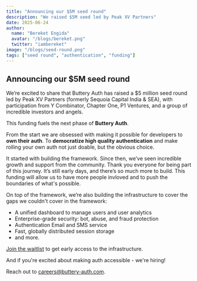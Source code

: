 ```yaml
---
title: "Announcing our $5M seed round"
description: "We raised $5M seed led by Peak XV Partners"
date: 2025-06-24
author:
  name: "Bereket Engida"
  avatar: "/blogs/bereket.png"
  twitter: "iambereket"
image: "/blogs/seed-round.png"
tags: ["seed round", "authentication", "funding"]
---
```


## Announcing our $5M seed round

We’re excited to share that Buttery Auth has raised a $5 million seed round led by Peak XV Partners (formerly Sequoia Capital India & SEA), with participation from Y Combinator, Chapter One, P1 Ventures, and a group of incredible investors and angels.

This funding fuels the next phase of **Buttery Auth**.

From the start we are obsessed with making it possible for developers to **own their auth**. To **democratize high quality authentication** and make rolling your own auth not just doable, but the obvious choice.

It started with building the framework. Since then, we’ve seen incredible growth and support from the community. Thank you everyone for being part of this journey. It’s still early days, and there’s so much more to build. This funding will allow us to have more people invloved and to push the boundaries of what's possible.

On top of the framework, we’re also building the infrastructure to cover the gaps we couldn't cover in the framework:

* A unified dashboard to manage users and user analytics
* Enterprise-grade security: bot, abuse, and fraud protection
* Authentication Email and SMS service
* Fast, globally distributed session storage
* and more.

[Join the waitlist](https://buttery-auth.build) to get early access to the infrastructure.

And if you're excited about making auth accessible - we're hiring!

Reach out to [careers@buttery-auth.com](mailto:careers@buttery-auth.com).
